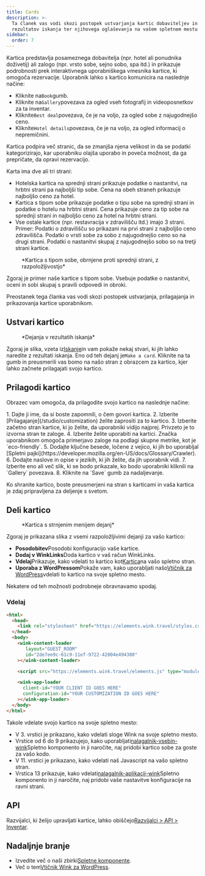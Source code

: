 ```yaml
---
title: Cards
description: >-
  Ta članek vas vodi skozi postopek ustvarjanja kartic dobaviteljev in zalog iz
  rezultatov iskanja ter njihovega oglaševanja na vašem spletnem mestu.
sidebar:
  order: 7
---
```


Kartica predstavlja posameznega dobavitelja (npr. hotel ali ponudnika doživetij) ali zalogo (npr. vrsto sobe, sejno sobo, spa itd.) in prikazuje podrobnosti prek interaktivnega uporabniškega vmesnika kartice, ki omogoča rezervacije.
Uporabnik lahko s kartico komunicira na naslednje načine:

* Kliknite na`Book`gumb.
* Kliknite na`Gallery`povezava za ogled vseh fotografij in videoposnetkov za ta inventar.
* Kliknite`Best deal`povezava, če je na voljo, za ogled sobe z najugodnejšo ceno.
* Kliknite`Hotel details`povezava, če je na voljo, za ogled informacij o nepremičnini.

Kartica podpira več stranic, da se zmanjša njena velikost in da se podatki kategorizirajo, kar uporabniku olajša uporabo in poveča možnost, da ga prepričate, da opravi rezervacijo.

Karta ima dve ali tri strani:

* Hotelska kartica na sprednji strani prikazuje podatke o nastanitvi, na hrbtni strani pa najboljši tip sobe. Cena na obeh straneh prikazuje najboljšo ceno za hotel.
* Kartica s tipom sobe prikazuje podatke o tipu sobe na sprednji strani in podatke o hotelu na hrbtni strani. Cena prikazuje ceno za tip sobe na sprednji strani in najboljšo ceno za hotel na hrbtni strani.
* Vse ostale kartice (npr. restavracija v zdravilišču itd.) imajo 3 strani. Primer: Podatki o zdravilišču so prikazani na prvi strani z najboljšo ceno zdravilišča. Podatki o vrsti sobe za sobo z najugodnejšo ceno so na drugi strani. Podatki o nastanitvi skupaj z najugodnejšo sobo so na tretji strani kartice.

<figure>
  <CloudinaryImage width="350" height="829" resize="scale" quality="best" alt="Predogled kartice" src="academy/card-example" errorImage="noimage_opaque_nyrtl0.png" />

  <figcaption>*Kartica s tipom sobe, obrnjene proti sprednji strani, z razpoložljivostjo*</figcaption>
</figure>


Zgoraj je primer naše kartice s tipom sobe. Vsebuje podatke o nastanitvi, oceni in sobi skupaj s pravili odpovedi in obroki.

Preostanek tega članka vas vodi skozi postopek ustvarjanja, prilagajanja in prikazovanja kartice uporabnikom.

## Ustvari kartico

<figure>
  <CloudinaryImage width="350" height="238" resize="scale" quality="best" alt="Dejanja" src="academy/inventory-actions" errorImage="noimage_opaque_nyrtl0.png" />

  <figcaption>*Dejanja v rezultatih iskanja*</figcaption>
</figure>


Zgoraj je slika, vzeta iz[Iskanje](/studio/search)in vam pokaže nekaj stvari, ki jih lahko naredite z rezultati iskanja. Eno od teh dejanj je`Make a card`.
Kliknite na ta gumb in preusmerili vas bomo na našo stran z obrazcem za kartico, kjer lahko začnete prilagajati svojo kartico.

## Prilagodi kartico

Obrazec vam omogoča, da prilagodite svojo kartico na naslednje načine:

<Steps>
  1. Dajte ji ime, da si boste zapomnili, o čem govori kartica.
  2. Izberite [Prilagajanje](/studio/customization) želite zaprositi za to kartico.
  3. Izberite začetno stran kartice, ki jo želite, da uporabniki vidijo najprej. Privzeto je to izvorna stran te zaloge.
  4. Izberite <Badge text="badge" variant="tip" size="small" /> želite uporabiti na kartici. Značka uporabnikom omogoča primerjavo zaloge na podlagi skupne metrike, kot je `eco-friendly`.
  5. Dodajte ključne besede, ločene z vejico, ki jih bo uporabljal [Spletni pajki](https://developer.mozilla.org/en-US/docs/Glossary/Crawler).
  6. Dodajte naslove in opise v jezikih, ki jih želite, da jih uporabnik vidi.
  7. Izberite eno ali več slik, ki se bodo prikazale, ko bodo uporabniki kliknili na `Gallery` povezava.
  8. Kliknite na `Save` gumb za nadaljevanje.
</Steps>


Ko shranite kartico, boste preusmerjeni na stran s karticami in vaša kartica je zdaj pripravljena za deljenje s svetom.

## Deli kartico

<figure>
  <CloudinaryImage width="350" height="857" resize="scale" quality="best" alt="Kartica" src="academy/card-actions" errorImage="noimage_opaque_nyrtl0.png" />

  <figcaption>*Kartica s strnjenim menijem dejanj*</figcaption>
</figure>


Zgoraj je prikazana slika z vsemi razpoložljivimi dejanji za vašo kartico:

* **Posodobitev**Posodobi konfiguracijo vaše kartice.
* **Dodaj v WinkLinks**Doda kartico v vaš račun WinkLinks.
* **Vdelaj**Prikazuje, kako vdelati to kartico kot[Kartica](/developers/web-components/#content-loader)na vašo spletno stran.
* **Uporaba z WordPressom**Pokaže vam, kako uporabljati našo[Vtičnik za WordPress](/developers/wordpress)vdelati to kartico na svoje spletno mesto.

Nekatere od teh možnosti podrobneje obravnavamo spodaj.

### Vdelaj

```html {3, 6-9, 11, 13-16}
<html>
  <head>
    <link rel="stylesheet" href="https://elements.wink.travel/styles.css"></link>
  </head>
  <body>
    <wink-content-loader
       layout="GUEST_ROOM"
       id="2de7ee9c-61c9-11ef-9722-42004e494300"
    ></wink-content-loader>

    <script src="https://elements.wink.travel/elements.js" type="module" defer></script>

    <wink-app-loader
      client-id="YOUR CLIENT ID GOES HERE"
      configuration-id="YOUR CUSTOMIZATION ID GOES HERE"
    ></wink-app-loader>
  </body>
</html>
```

Takole vdelate svojo kartico na svoje spletno mesto:

* V 3. vrstici je prikazano, kako vdelati sloge Wink na svoje spletno mesto.
* Vrstice od 6 do 9 prikazujejo, kako uporabljati[nalagalnik-vsebin-wink](/developers/web-components/#content-loader)Spletno komponento in ji naročite, naj pridobi kartico sobe za goste za vašo kodo.
* V 11. vrstici je prikazano, kako vdelati naš Javascript na vašo spletno stran.
* Vrstica 13 prikazuje, kako vdelati[nalagalnik-aplikacij-wink](/developers/web-components/#application-loader)Spletno komponento in ji naročite, naj pridobi vaše nastavitve konfiguracije na ravni strani.

## API

Razvijalci, ki želijo upravljati kartice, lahko obiščejo[Razvijalci > API > Inventar](/developers/apis/#inventory-api).

## Nadaljnje branje

* Izvedite več o naši zbirki[Spletne komponente](/developers/web-components).
* Več o tem[Vtičnik Wink za WordPress](/developers/wordpress).

